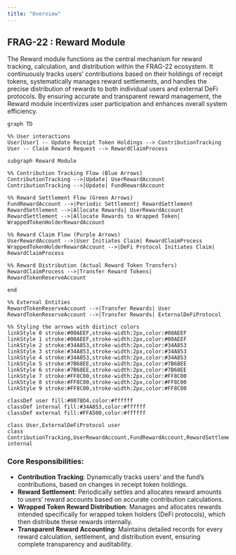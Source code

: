 ```yaml
---
title: "Overview"
---
```


## **FRAG-22 : Reward Module**

The Reward module functions as the central mechanism for reward tracking, calculation, and distribution within the FRAG-22 ecosystem. It continuously tracks users’ contributions based on their holdings of receipt tokens, systematically manages reward settlements, and handles the precise distribution of rewards to both individual users and external DeFi protocols. By ensuring accurate and transparent reward management, the Reward module incentivizes user participation and enhances overall system efficiency.

```mermaid
graph TD

%% User interactions
User[User] -- Update Receipt Token Holdings --> ContributionTracking
User -- Claim Reward Request --> RewardClaimProcess

subgraph Reward Module

%% Contribution Tracking Flow (Blue Arrows)
ContributionTracking -->|Update| UserRewardAccount
ContributionTracking -->|Update| FundRewardAccount

%% Reward Settlement Flow (Green Arrows)
FundRewardAccount -->|Periodic Settlement| RewardSettlement
RewardSettlement -->|Allocate Rewards| UserRewardAccount
RewardSettlement -->|Allocate Rewards to Wrapped Token| WrappedTokenHolderRewardAccount

%% Reward Claim Flow (Purple Arrows)
UserRewardAccount -->|User Initiates Claim| RewardClaimProcess
WrappedTokenHolderRewardAccount -->|DeFi Protocol Initiates Claim| RewardClaimProcess

%% Reward Distribution (Actual Reward Token Transfers)
RewardClaimProcess -->|Transfer Reward Tokens| RewardTokenReserveAccount

end

%% External Entities
RewardTokenReserveAccount -->|Transfer Rewards| User
RewardTokenReserveAccount -->|Transfer Rewards| ExternalDeFiProtocol

%% Styling the arrows with distinct colors
linkStyle 0 stroke:#00AEEF,stroke-width:2px,color:#00AEEF
linkStyle 1 stroke:#00AEEF,stroke-width:2px,color:#00AEEF
linkStyle 2 stroke:#34A853,stroke-width:2px,color:#34A853
linkStyle 3 stroke:#34A853,stroke-width:2px,color:#34A853
linkStyle 4 stroke:#34A853,stroke-width:2px,color:#34A853
linkStyle 5 stroke:#7B68EE,stroke-width:2px,color:#7B68EE
linkStyle 6 stroke:#7B68EE,stroke-width:2px,color:#7B68EE
linkStyle 7 stroke:#FF8C00,stroke-width:2px,color:#FF8C00
linkStyle 8 stroke:#FF8C00,stroke-width:2px,color:#FF8C00
linkStyle 9 stroke:#FF8C00,stroke-width:2px,color:#FF8C00

classDef user fill:#0078D4,color:#ffffff
classDef internal fill:#34A853,color:#ffffff
classDef external fill:#FFA500,color:#ffffff

class User,ExternalDeFiProtocol user
class ContributionTracking,UserRewardAccount,FundRewardAccount,RewardSettlement,WrappedTokenHolderRewardAccount,RewardClaimProcess,RewardTokenReserveAccount internal
```

### **Core Responsibilities:**

- **Contribution Tracking**: Dynamically tracks users’ and the fund’s contributions, based on changes in receipt token holdings.
- **Reward Settlement**: Periodically settles and allocates reward amounts to users’ reward accounts based on accurate contribution calculations.
- **Wrapped Token Reward Distribution**: Manages and allocates rewards intended specifically for wrapped token holders (DeFi protocols), which then distribute these rewards internally.
- **Transparent Reward Accounting**: Maintains detailed records for every reward calculation, settlement, and distribution event, ensuring complete transparency and auditability.